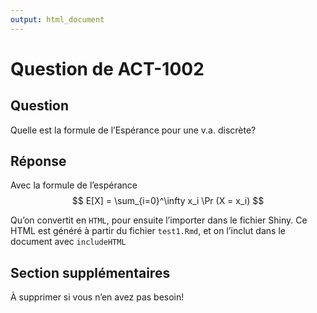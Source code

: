 ```yaml
---
output: html_document
---
```


# Question de ACT-1002 {.tabset .tabset-fade .tabset-pills}



## Question
Quelle est la formule de l'Espérance pour une v.a. discrète?

## Réponse
Avec la formule de l'espérance
$$
E[X] = \sum_{i=0}^\infty x_i \Pr (X = x_i)
$$

Qu'on convertit en `HTML`, pour ensuite l'importer dans le fichier Shiny. Ce HTML est généré à partir du fichier `test1.Rmd`, et on l'inclut dans le document avec `includeHTML`

## Section supplémentaires
À supprimer si vous n'en avez pas besoin!
